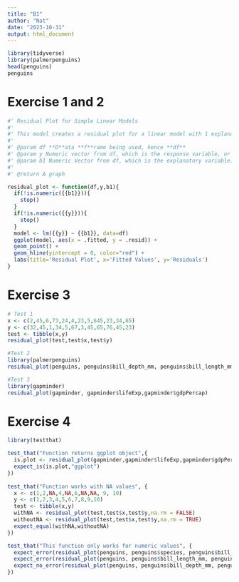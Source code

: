 ```yaml
---
title: "B1"
author: "Nat"
date: "2023-10-31"
output: html_document
---
```

```r
library(tidyverse)
library(palmerpenguins)
head(penguins)
penguins
```

# Exercise 1 and 2
```r
#' Residual Plot for Simple Linear Models
#' 
#' This model creates a residual plot for a linear model with 1 explanatory variable. This can be used to test if the model meets the linearity and equal variance assumptions
#'
#' @param df **D**ata **f**rame being used, hence **df**
#' @param y Numeric vector from df, which is the response variable, or "y" variable, need to be in df$column_name
#' @param b1 Numeric Vector from df, which is the explanatory variable. In simple linear regression, the slope associated with the first x variable would be b1, need to be in ""
#'
#' @return A graph

residual_plot <- function(df,y,b1){
  if(!is.numeric({{b1}})){
    stop()
  }
  if(!is.numeric({{y}})){
    stop()
  }
  model <- lm({{y}} ~ {{b1}}, data=df)
  ggplot(model, aes(x = .fitted, y = .resid)) +
  geom_point() +
  geom_hline(yintercept = 0, color="red") +
  labs(title='Residual Plot', x='Fitted Values', y='Residuals')
}

```

# Exercise 3
```r
# Test 1
x <- c(2,45,6,73,24,4,23,5,645,23,34,65)
y <- c(32,45,1,34,5,67,3,45,65,76,45,23)
test <- tibble(x,y)
residual_plot(test,test$x,test$y)

#Test 2
library(palmerpenguins)
residual_plot(penguins, penguins$bill_depth_mm, penguins$bill_length_mm)

#Test 3
library(gapminder)
residual_plot(gapminder, gapminder$lifeExp,gapminder$gdpPercap)
```
# Exercise 4
```r
library(testthat)

test_that("Function returns ggplot object",{
  is.plot <- residual_plot(gapminder,gapminder$lifeExp,gapminder$gdpPercap)
  expect_is(is.plot,"ggplot")
})
 
test_that("Function works with NA values", {
  x <- c(1,2,NA,4,NA,6,NA,NA, 9, 10)
  y <- c(1,2,3,4,5,6,7,8,9,10)
  test <- tibble(x,y)
  withNA <- residual_plot(test,test$x,test$y,na.rm = FALSE)
  withoutNA <- residual_plot(test,test$x,test$y,na.rm = TRUE)
  expect_equal(withNA,withoutNA)
})

test_that("This function only works for numeric values", {
  expect_error(residual_plot(penguins, penguins$species, penguins$bill_length_mm))
  expect_error(residual_plot(penguins, penguins$bill_length_mm, penguins$species))
  expect_no_error(residual_plot(penguins, penguins$bill_depth_mm, penguins$bill_length_mm))
})

```


